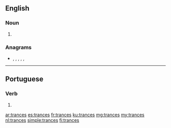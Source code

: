 ==English==

===Noun===
{{head|en|noun plural form}}

# {{plural of|trance|lang=en}}

===Anagrams===
* {{l|en|canters}}, {{l|en|carnets}}, {{l|en|nectars}}, {{l|en|recants}}, {{l|en|scanter}}, {{l|en|tanrecs}}

----

==Portuguese==

===Verb===
{{pt-verb-form}}

# {{pt-verb-form-of|trançar}}

[[ar:trances]]
[[es:trances]]
[[fr:trances]]
[[ku:trances]]
[[mg:trances]]
[[my:trances]]
[[nl:trances]]
[[simple:trances]]
[[fi:trances]]